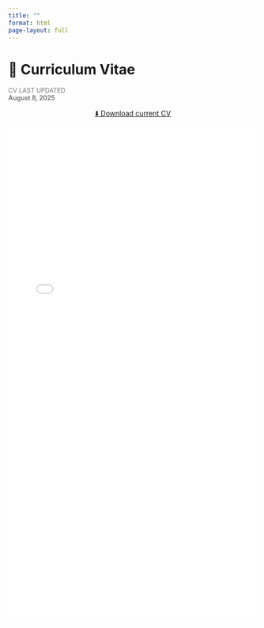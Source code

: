```yaml
---
title: ""
format: html
page-layout: full
---
```


# 📄 Curriculum Vitae

<p style="font-size: 0.9em; color: #777;">
  CV LAST UPDATED <br>
  <strong>August 8, 2025</strong>
</p>

<div style="text-align: center; margin-bottom: 1em;">
  <a class="btn btn-lg btn-primary" 
     href="CV%20English%20-%20Gustavo%20Roa.pdf" target="_blank">
    ⬇️ Download current CV
  </a>
</div>

<iframe src="CV%20English%20-%20Gustavo%20Roa.pdf#view=FitH" 
        width="100%" height="1000px" style="border: none;">
  This browser does not support PDFs. Please download the PDF to view it: 
  <a href="CV%20English%20-%20Gustavo%20Roa.pdf">Download PDF</a>.
</iframe>

